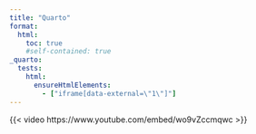 ```yaml
---
title: "Quarto"
format:
  html:
    toc: true
    #self-contained: true
_quarto:
  tests:
    html:
      ensureHtmlElements:
        - ["iframe[data-external=\"1\"]"]
---
```

{{< video https://www.youtube.com/embed/wo9vZccmqwc >}}
